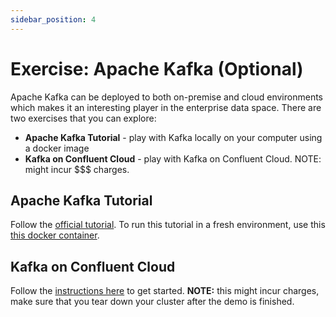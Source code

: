 ```yaml
---
sidebar_position: 4
---
```


# Exercise: Apache Kafka (Optional)
Apache Kafka can be deployed to both on-premise and cloud environments which makes it an interesting player in the enterprise data space. There are two exercises that you can explore:

* **Apache Kafka Tutorial** - play with Kafka locally on your computer using a docker image
* **Kafka on Confluent Cloud** - play with Kafka on Confluent Cloud. NOTE: might incur $$$ charges.

## Apache Kafka Tutorial
Follow the [official tutorial](http://kafka.apache.org/quickstart). To run this tutorial in a fresh environment, use this [this docker container](https://github.com/kelseymok/kafka-example).

## Kafka on Confluent Cloud
Follow the [instructions here](https://developer.confluent.io/quickstart/kafka-on-confluent-cloud) to get started. **NOTE:** this might incur charges, make sure that you tear down your cluster after the demo is finished.
